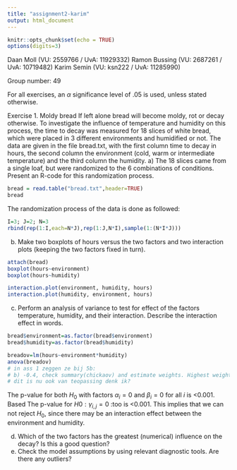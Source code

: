 ```yaml
---
title: "assignment2-karim"
output: html_document
---
```


```r
knitr::opts_chunk$set(echo = TRUE)
options(digits=3)
```

Daan Moll (VU: 2559766 / UvA: 11929332)
Ramon Bussing (VU: 2687261 / UvA: 10719482)
Karim Semin (VU: ksn222 / UvA: 11285990)

Group number: 49

For all exercises, an $\alpha$ significance level of .05 is used, unless stated otherwise.

Exercise 1. Moldy bread
If left alone bread will become moldy, rot or decay otherwise. To investigate the influence of temperature and humidity on this process, the time to decay was measured for 18 slices of white bread, which were placed in 3 different environments and humidified or not. The data are given in the file bread.txt, with the first column time to decay in hours, the second column the environment (cold, warm or intermediate temperature) and the third column the humidity.
a) The 18 slices came from a single loaf, but were randomized to the 6 combinations of conditions. Present an R-code for this randomization process.

```r
bread = read.table("bread.txt",header=TRUE)
bread
```

The randomization process of the data is done as followed:
```r
I=3; J=2; N=3
rbind(rep(1:I,each=N*J),rep(1:J,N*I),sample(1:(N*I*J)))
```


b) Make two boxplots of hours versus the two factors and two interaction plots (keeping the two factors fixed in turn).
```r
attach(bread)
boxplot(hours~environment)
boxplot(hours~humidity)
```
```r
interaction.plot(environment, humidity, hours)
interaction.plot(humidity, environment, hours)
```
c) Perform an analysis of variance to test for effect of the factors temperature, humidity, and their interaction. Describe the interaction effect in words.
```r
bread$environment=as.factor(bread$environment)
bread$humidity=as.factor(bread$humidity)

breadov=lm(hours~environment*humidity)
anova(breadov)
# in ass 1 zeggen ze bij 5b:
# b) -0.4, check summary(chickaov) and estimate weights. Highest weight is the best--> sunflower
# dit is nu ook van teopassing denk ik?
```
The p-value for both  $H_0$ with factors $\alpha_i =0$ and $\beta_i =0$ for all $i$ is <0.001. Based 
The p-value for $H0 :\gamma_{i,j} =0$ :too is <0.001. This implies that we can not reject $H_0$, since there may be an interaction effect between the environment and humidity.

d) Which of the two factors has the greatest (numerical) influence on the decay? Is this a good question?
e) Check the model assumptions by using relevant diagnostic tools. Are there any outliers?

